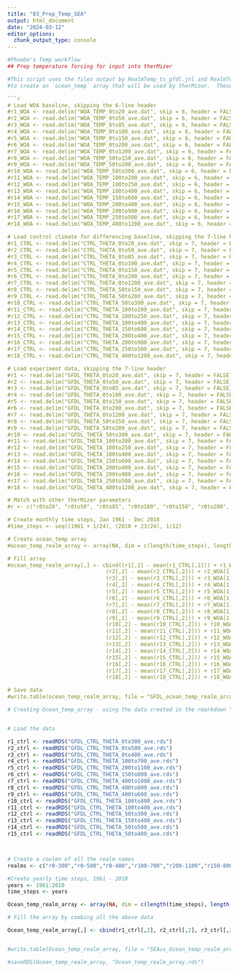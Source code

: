 ```yaml
---
title: "03_Prep_Temp_SEA"
output: html_document
date: "2024-03-12"
editor_options: 
  chunk_output_type: console
---
```


```r

#Phoebe's Temp workflow 
## Prep temperature forcing for input into therMizer

#This script uses the files output by RealmTemp_ts_gfdl.jnl and RealmTemp_ts_WOA.jnl (for use with [PyFerret](https://ferret.pmel.noaa.gov/Ferret/)) 
#to create an `ocean_temp` array that will be used by therMizer.  These are temperatures that have been vertically averaged over each species#'depth range and then spatially averaged over the model domain.  For details on this, see [Woodworth-Jefcoats et al. 2019](https://www.frontiersin.org/articles/10.3389/fmars.2019.00383/full).

```r
# Load WOA baseline, skipping the 6-line header
#r1_WOA <- read.delim("WOA_TEMP_0to20_ave.dat", skip = 6, header = FALSE)
#r2_WOA <- read.delim("WOA_TEMP_0to50_ave.dat", skip = 6, header = FALSE)
#r3_WOA <- read.delim("WOA_TEMP_0to85_ave.dat", skip = 6, header = FALSE)
#r4_WOA <- read.delim("WOA_TEMP_0to100_ave.dat", skip = 6, header = FALSE)
#r5_WOA <- read.delim("WOA_TEMP_0to150_ave.dat", skip = 6, header = FALSE)
#r6_WOA <- read.delim("WOA_TEMP_0to200_ave.dat", skip = 6, header = FALSE)
#r7_WOA <- read.delim("WOA_TEMP_0to1200_ave.dat", skip = 6, header = FALSE)
#r8_WOA <- read.delim("WOA_TEMP_50to150_ave.dat", skip = 6, header = FALSE)
#r9_WOA <- read.delim("WOA_TEMP_50to200_ave.dat", skip = 6, header = FALSE)
#r10_WOA <- read.delim("WOA_TEMP_50to300_ave.dat", skip = 6, header = FALSE)
#r11_WOA <- read.delim("WOA_TEMP_100to200_ave.dat", skip = 6, header = FALSE)
#r12_WOA <- read.delim("WOA_TEMP_100to250_ave.dat", skip = 6, header = FALSE)
#r13_WOA <- read.delim("WOA_TEMP_100to400_ave.dat", skip = 6, header = FALSE)
#r14_WOA <- read.delim("WOA_TEMP_150to600_ave.dat", skip = 6, header = FALSE)
#r15_WOA <- read.delim("WOA_TEMP_200to400_ave.dat", skip = 6, header = FALSE)
#r16_WOA <- read.delim("WOA_TEMP_200to980_ave.dat", skip = 6, header = FALSE)
#r17_WOA <- read.delim("WOA_TEMP_250to500_ave.dat", skip = 6, header = FALSE)
#r18_WOA <- read.delim("WOA_TEMP_400to1200_ave.dat", skip = 6, header = FALSE)

# Load control climate for differencing baseline, skipping the 7-line header
#r1_CTRL <- read.delim("CTRL_THETA_0to20_ave.dat", skip = 7, header = FALSE)
#r2_CTRL <- read.delim("CTRL_THETA_0to50_ave.dat", skip = 7, header = FALSE)
#r3_CTRL <- read.delim("CTRL_THETA_0to85_ave.dat", skip = 7, header = FALSE)
#r4_CTRL <- read.delim("CTRL_THETA_0to100_ave.dat", skip = 7, header = FALSE)
#r5_CTRL <- read.delim("CTRL_THETA_0to150_ave.dat", skip = 7, header = FALSE)
#r6_CTRL <- read.delim("CTRL_THETA_0to200_ave.dat", skip = 7, header = FALSE)
#r7_CTRL <- read.delim("CTRL_THETA_0to1200_ave.dat", skip = 7, header = FALSE)
#r8_CTRL <- read.delim("CTRL_THETA_50to150_ave.dat", skip = 7, header = FALSE)
#r9_CTRL <- read.delim("CTRL_THETA_50to200_ave.dat", skip = 7, header = FALSE)
#r10_CTRL <- read.delim("CTRL_THETA_50to300_ave.dat", skip = 7, header = FALSE)
#r11_CTRL <- read.delim("CTRL_THETA_100to200_ave.dat", skip = 7, header = FALSE)
#r12_CTRL <- read.delim("CTRL_THETA_100to250_ave.dat", skip = 7, header = FALSE)
#r13_CTRL <- read.delim("CTRL_THETA_100to400_ave.dat", skip = 7, header = FALSE)
#r14_CTRL <- read.delim("CTRL_THETA_150to600_ave.dat", skip = 7, header = FALSE)
#r15_CTRL <- read.delim("CTRL_THETA_200to400_ave.dat", skip = 7, header = FALSE)
#r16_CTRL <- read.delim("CTRL_THETA_200to980_ave.dat", skip = 7, header = FALSE)
#r17_CTRL <- read.delim("CTRL_THETA_250to500_ave.dat", skip = 7, header = FALSE)
#r18_CTRL <- read.delim("CTRL_THETA_400to1200_ave.dat", skip = 7, header = FALSE)

# Load experiment data, skipping the 7-line header
#r1 <- read.delim("GFDL_THETA_0to20_ave.dat", skip = 7, header = FALSE)
#r2 <- read.delim("GFDL_THETA_0to50_ave.dat", skip = 7, header = FALSE)
#r3 <- read.delim("GFDL_THETA_0to85_ave.dat", skip = 7, header = FALSE)
#r4 <- read.delim("GFDL_THETA_0to100_ave.dat", skip = 7, header = FALSE)
#r5 <- read.delim("GFDL_THETA_0to150_ave.dat", skip = 7, header = FALSE)
#r6 <- read.delim("GFDL_THETA_0to200_ave.dat", skip = 7, header = FALSE)
#r7 <- read.delim("GFDL_THETA_0to1200_ave.dat", skip = 7, header = FALSE)
#r8 <- read.delim("GFDL_THETA_50to150_ave.dat", skip = 7, header = FALSE)
#r9 <- read.delim("GFDL_THETA_50to200_ave.dat", skip = 7, header = FALSE)
#r10 <- read.delim("GFDL_THETA_50to300_ave.dat", skip = 7, header = FALSE)
#r11 <- read.delim("GFDL_THETA_100to200_ave.dat", skip = 7, header = FALSE)
#r12 <- read.delim("GFDL_THETA_100to250_ave.dat", skip = 7, header = FALSE)
#r13 <- read.delim("GFDL_THETA_100to400_ave.dat", skip = 7, header = FALSE)
#r14 <- read.delim("GFDL_THETA_150to600_ave.dat", skip = 7, header = FALSE)
#r15 <- read.delim("GFDL_THETA_200to400_ave.dat", skip = 7, header = FALSE)
#r16 <- read.delim("GFDL_THETA_200to980_ave.dat", skip = 7, header = FALSE)
#r17 <- read.delim("GFDL_THETA_250to500_ave.dat", skip = 7, header = FALSE)
#r18 <- read.delim("GFDL_THETA_400to1200_ave.dat", skip = 7, header = FALSE)

# Match with other therMizer parameters
#r <- c("r0to20", "r0to50", "r0to85", "r0to100", "r0to150", "r0to200",  "r0to1200", "r50to150", "r50to200", "r50to300", "r100to200", "r100to250", "r100to400", "r150to600", "r200to400", "r200to980", "r250to500", "r400to1200")

# Create monthly time steps, Jan 1961 - Dec 2010
#time_steps <- seq((1961 + 1/24), (2010 + 23/24), 1/12)

# Create ocean_temp array
#ocean_temp_realm_array <- array(NA, dim = c(length(time_steps), length(r)), dimnames = list(time = time_steps, realm_names = r))

# Fill array
#ocean_temp_realm_array[,] <- cbind((r1[,2] - mean(r1_CTRL[,2])) + r1_WOA[1,1],
                               (r2[,2] - mean(r2_CTRL[,2])) + r2_WOA[1,1],
                               (r3[,2] - mean(r3_CTRL[,2])) + r3_WOA[1,1],
                               (r4[,2] - mean(r4_CTRL[,2])) + r4_WOA[1,1],
                               (r5[,2] - mean(r5_CTRL[,2])) + r5_WOA[1,1],
                               (r6[,2] - mean(r6_CTRL[,2])) + r6_WOA[1,1],
                               (r7[,2] - mean(r7_CTRL[,2])) + r7_WOA[1,1],
                               (r8[,2] - mean(r8_CTRL[,2])) + r8_WOA[1,1],
                               (r9[,2] - mean(r9_CTRL[,2])) + r9_WOA[1,1],
                               (r10[,2] - mean(r10_CTRL[,2])) + r10_WOA[1,1],
                               (r11[,2] - mean(r11_CTRL[,2])) + r11_WOA[1,1],
                               (r12[,2] - mean(r12_CTRL[,2])) + r12_WOA[1,1],
                               (r13[,2] - mean(r13_CTRL[,2])) + r13_WOA[1,1],
                               (r14[,2] - mean(r14_CTRL[,2])) + r14_WOA[1,1],
                               (r15[,2] - mean(r15_CTRL[,2])) + r15_WOA[1,1],
                               (r16[,2] - mean(r16_CTRL[,2])) + r16_WOA[1,1],
                               (r17[,2] - mean(r17_CTRL[,2])) + r17_WOA[1,1],
                               (r18[,2] - mean(r18_CTRL[,2])) + r18_WOA[1,1])

# Save data
#write.table(ocean_temp_realm_array, file = "GFDL_ocean_temp_realm_array.dat", quote = FALSE, row.names = TRUE, col.names = TRUE)

```


```r
# Creating Ocean_temp_array - using the data created in the rmarkdown "Avg_temp_data_create.Rmd" and combining it for model runs .


# Load the data 

r1_ctrl <- readRDS("GFDL_CTRL_THETA_0to300_ave.rds")
r2_ctrl <- readRDS("GFDL_CTRL_THETA_0to500_ave.rds")
r3_ctrl <- readRDS("GFDL_CTRL_THETA_0to400_ave.rds")
r4_ctrl <- readRDS("GFDL_CTRL_THETA_100to700_ave.rds")
r5_ctrl <- readRDS("GFDL_CTRL_THETA_200to1100_ave.rds")
r6_ctrl <- readRDS("GFDL_CTRL_THETA_150to800_ave.rds")
r7_ctrl <- readRDS("GFDL_CTRL_THETA_400to1000_ave.rds")
r8_ctrl <- readRDS("GFDL_CTRL_THETA_400to800_ave.rds")
r9_ctrl <- readRDS("GFDL_CTRL_THETA_400to600_ave.rds")
r10_ctrl <- readRDS("GFDL_CTRL_THETA_100to800_ave.rds")
r11_ctrl <- readRDS("GFDL_CTRL_THETA_100to400_ave.rds")
r12_ctrl <- readRDS("GFDL_CTRL_THETA_50to300_ave.rds")
r13_ctrl <- readRDS("GFDL_CTRL_THETA_150to400_ave.rds")
r14_ctrl <- readRDS("GFDL_CTRL_THETA_50to500_ave.rds")
r15_ctrl <- readRDS("GFDL_CTRL_THETA_50to400_ave.rds")



# Create a coulmn of all the realm names 
realms <- c("r0-300","r0-500","r0-400","r100-700","r200-1100","r150-800","r400-1000","r400-800","r400-600","r100-800","r100-400","r50-300","r150-400","r50-500","r50-400")

#Create yearly time steps, 1961 - 2010
years <- 1961:2010
time_steps <- years

Ocean_temp_realm_array <- array(NA, dim = c(length(time_steps), length(realms)), dimnames = list(time = time_steps, realm_names = realms))

# Fill the array by combing all the above data 

Ocean_temp_realm_array[,] <- cbind(r1_ctrl[,2], r2_ctrl[,2], r3_ctrl[,2], r4_ctrl[,2], r5_ctrl[,2], r6_ctrl[,2], r7_ctrl[,2], r8_ctrl[,2], r9_ctrl[,2], r10_ctrl[,2], r11_ctrl[,2], r12_ctrl[,2], r13_ctrl[,2], r14_ctrl[,2], r15_ctrl[,2])


#write.table(Ocean_temp_realm_array, file = "SEAus_Ocean_temp_realm_array.dat", quote = FALSE, row.names = TRUE, col.names = TRUE)

#saveRDS(Ocean_temp_realm_array, "Ocean_temp_realm_array.rds")

```
